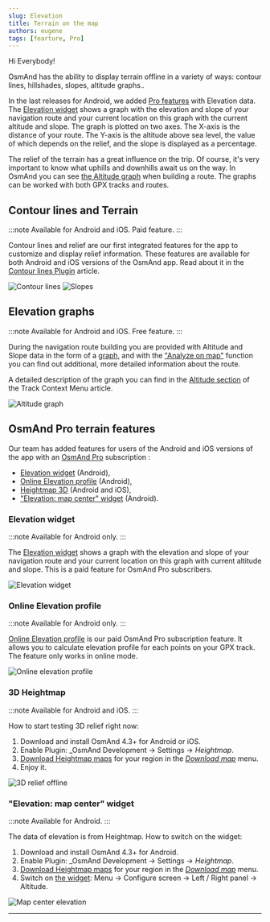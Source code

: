 ```yaml
---
slug: Elevation
title: Terrain on the map
authors: eugene
tags: [fearture, Pro]
---
```



Hi Everybody! 

OsmAnd has the ability to display terrain offline in a variety of ways: contour lines, hillshades, slopes, altitude graphs..

<!--truncate-->

In the last releases for Android, we added [Pro features](https://osmand.net/docs/user/purchases/android#pro-features) with Elevation data. The [Elevation widget](https://osmand.net/docs/user/widgets/nav-widgets#elevation-widget) shows a graph with the elevation and slope of your navigation route and your current location on this graph with the current altitude and slope. The graph is plotted on two axes. The X-axis is the distance of your route. The Y-axis is the altitude above sea level, the value of which depends on the relief, and the slope is displayed as a percentage.

The relief of the terrain has a great influence on the trip. Of course, it's very important to know what uphills and downhills await us on the way. In OsmAnd you can see [the Altitude graph](https://osmand.net/docs/user/navigation/#route-details) when building a route. The graphs can be worked with both GPX tracks and routes.  

## Contour lines and Terrain

:::note
Available for Android and iOS. Paid feature.
:::

Contour lines and relief are our first integrated features for the app to customize and display relief information. These features are available for both Android and iOS versions of the OsmAnd app. Read  about it in the [Contour lines Plugin](https://osmand.net/docs/user/plugins/contour-lines) article.

![Contour lines](./contour_lines_1.png) ![Slopes](./contour_lines_2.png)


## Elevation graphs

:::note
Available for Android and iOS. Free feature.
:::

During the navigation route building you are provided with Altitude and Slope data in the form of a [graph](https://osmand.net/docs/user/navigation/#route-details), and with the ["Analyze on map"](https://osmand.net/docs/user/map/tracks-on-map#analyze-track-on-map) function you can find out additional, more detailed information about the route.

A detailed description of the graph you can find in the [Altitude section](https://osmand.net/docs/user/map/track-context-menu#altitude) of the Track Context Menu article.

![Altitude graph](./altitude_graph.png)

## OsmAnd Pro terrain features

Our team has added features for users of the Android and iOS versions of the app with an [OsmAnd Pro](https://osmand.net/docs/user/purchases/android#pro-features) subscription <ProFeature/>:
- [Elevation widget](#elevation-widget) (Android),
- [Online Elevation profile](#online-elevation-profile) (Android),
- [Heightmap 3D](#3d-heightmap) (Android and iOS),
- ["Elevation: map center" widget](#elevation-map-center-widget) (Android).

### Elevation widget

:::note
Available for Android only. <ProFeature/> 
:::

The [Elevation widget](https://osmand.net/docs/user/widgets/nav-widgets#elevation-widget) shows a graph with the elevation and slope of your navigation route and your current location on this graph with current altitude and slope. This is a paid feature for OsmAnd Pro subscribers.  

![Elevation widget](./elevation_widget.png)


### Online Elevation profile

:::note
Available for Android only. <ProFeature/> 
:::

[Online Elevation profile](https://osmand.net/docs/user/map/track-context-menu/#online-elevation-profile) is our paid OsmAnd Pro subscription feature. It allows you to calculate elevation profile for each points on your GPX track. The feature only works in online mode.   

![Online elevation profile](./track-menu_track-tab_altitude-1.png)


### 3D Heightmap

:::note
Available for Android and iOS. <ProFeature/> 
:::

How to start testing 3D relief right now:

1. Download and install OsmAnd 4.3+ for Android or iOS.
2. Enable Plugin: _OsmAnd Development → Settings → _Heightmap_.
3. [Download Heightmap maps](https://osmand.net/docs/user/start-with/download-maps) for your region in the [_Download map_](https://osmand.net/docs/user/start-with/download-maps#main-menu) menu.
4. Enjoy it.

![3D relief offline](./3d.png)  

### "Elevation: map center" widget

:::note
Available for Android. <ProFeature/> 
:::

The data of elevation is from Heightmap. How to switch on the widget:

1. Download and install OsmAnd 4.3+ for Android.
2. Enable Plugin: _OsmAnd Development → Settings → _Heightmap_.
3. [Download Heightmap maps](https://osmand.net/docs/user/start-with/download-maps) for your region in the [_Download map_](https://osmand.net/docs/user/start-with/download-maps#main-menu) menu.
4. Switch on [the widget](https://osmand.net/docs/user/widgets/info-widgets#-elevation-map-center): Menu → Configure screen → Left / Right panel → Altitude.

![Map center elevation](./map_center.png)  


______________________

<LinksSocial/>
<LinksTelegram/>